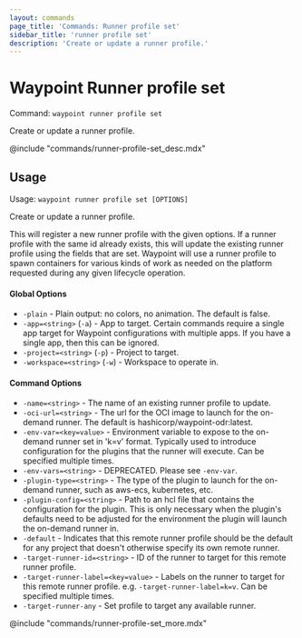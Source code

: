 ```yaml
---
layout: commands
page_title: 'Commands: Runner profile set'
sidebar_title: 'runner profile set'
description: 'Create or update a runner profile.'
---
```


# Waypoint Runner profile set

Command: `waypoint runner profile set`

Create or update a runner profile.

@include "commands/runner-profile-set_desc.mdx"

## Usage

Usage: `waypoint runner profile set [OPTIONS]`

Create or update a runner profile.

This will register a new runner profile with the given options. If
a runner profile with the same id already exists, this will update the
existing runner profile using the fields that are set.
Waypoint will use a runner profile to spawn containers for
various kinds of work as needed on the platform requested during any given
lifecycle operation.

#### Global Options

- `-plain` - Plain output: no colors, no animation. The default is false.
- `-app=<string>` (`-a`) - App to target. Certain commands require a single app target for Waypoint configurations with multiple apps. If you have a single app, then this can be ignored.
- `-project=<string>` (`-p`) - Project to target.
- `-workspace=<string>` (`-w`) - Workspace to operate in.

#### Command Options

- `-name=<string>` - The name of an existing runner profile to update.
- `-oci-url=<string>` - The url for the OCI image to launch for the on-demand runner. The default is hashicorp/waypoint-odr:latest.
- `-env-var=<key=value>` - Environment variable to expose to the on-demand runner set in 'k=v' format. Typically used to introduce configuration for the plugins that the runner will execute. Can be specified multiple times.
- `-env-vars=<string>` - DEPRECATED. Please see `-env-var`.
- `-plugin-type=<string>` - The type of the plugin to launch for the on-demand runner, such as aws-ecs, kubernetes, etc.
- `-plugin-config=<string>` - Path to an hcl file that contains the configuration for the plugin. This is only necessary when the plugin's defaults need to be adjusted for the environment the plugin will launch the on-demand runner in.
- `-default` - Indicates that this remote runner profile should be the default for any project that doesn't otherwise specify its own remote runner.
- `-target-runner-id=<string>` - ID of the runner to target for this remote runner profile.
- `-target-runner-label=<key=value>` - Labels on the runner to target for this remote runner profile. e.g. `-target-runner-label=k=v`. Can be specified multiple times.
- `-target-runner-any` - Set profile to target any available runner.

@include "commands/runner-profile-set_more.mdx"
